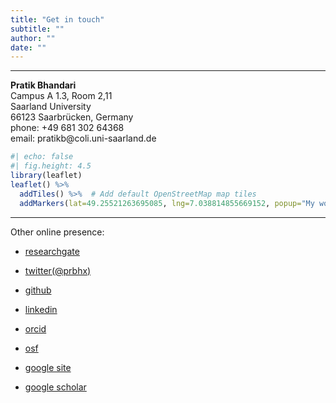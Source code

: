 ```yaml
---
title: "Get in touch"
subtitle: ""
author: ""
date: ""
---
```


------------------------------------------------------------------------

**Pratik Bhandari**\
Campus A 1.3, Room 2,11\
Saarland University\
66123 Saarbrücken, Germany\
phone: +49 681 302 64368\
email: pratikb\@coli.uni-saarland.de

```r
#| echo: false
#| fig.height: 4.5
library(leaflet)
leaflet() %>%
  addTiles() %>%  # Add default OpenStreetMap map tiles
  addMarkers(lat=49.25521263695085, lng=7.038814855669152, popup="My workplace")
```

------------------------------------------------------------------------

Other online presence:

-   [researchgate](https://www.researchgate.net/profile/Pratik-Bhandari)

-   [twitter(\@prbhx)](https://twitter.com/prbhx)

-   [github](https://github.com/pratik-bhandari)

-   [linkedin](https://www.linkedin.com/in/prbhx/)

-   [orcid](https://orcid.org/0000-0001-5486-3352)

-   [osf](https://osf.io/wc49z/)

-   [google site](https://sites.google.com/view/pratik-bhandari)

-   [google scholar](https://scholar.google.de/citations?user=Y0HnEQwAAAAJ&hl=en&oi=ao)

<!--
+-------------------------------+--------------------------------------------------------------------------+
| Pratik Bhandari               |                                                                          |
+-------------------------------+--------------------------------------------------------------------------+
| Campus A 1.3                  | -   [researchgate](https://www.researchgate.net/profile/Pratik-Bhandari) |
+-------------------------------+--------------------------------------------------------------------------+
| Room 2.11                     | -   [twitter(`@`prbhx)](https://twitter.com/prbhx)                       |
+-------------------------------+--------------------------------------------------------------------------+
| Saarland University           | -   [github](https://github.com/pratik-bhandari)                         |
+-------------------------------+--------------------------------------------------------------------------+
| 66123, Saarbrücken, Germany   | -   [linkedin](https://www.linkedin.com/in/prbhx/)                       |
+-------------------------------+--------------------------------------------------------------------------+
| phone: +49 681 302 64368      | -   [orcid](https://orcid.org/0000-0001-5486-3352)                       |
+-------------------------------+--------------------------------------------------------------------------+
| pratikb\@coli.uni-saarland.de | -   [osf](https://osf.io/wc49z/)                                         |
+-------------------------------+--------------------------------------------------------------------------+
-->

